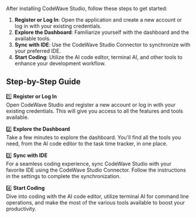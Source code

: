 After installing CodeWave Studio, follow these steps to get started:

1. **Register or Log In**: Open the application and create a new account or log in with your existing credentials.
2. **Explore the Dashboard**: Familiarize yourself with the dashboard and the available tools.
3. **Sync with IDE**: Use the CodeWave Studio Connector to synchronize with your preferred IDE.
4. **Start Coding**: Utilize the AI code editor, terminal AI, and other tools to enhance your development workflow.

## Step-by-Step Guide

1️⃣ **Register or Log In**  
Open CodeWave Studio and register a new account or log in with your existing credentials. This will give you access to all the features and tools available.

2️⃣ **Explore the Dashboard**  
Take a few minutes to explore the dashboard. You'll find all the tools you need, from the AI code editor to the task time tracker, in one place.

3️⃣ **Sync with IDE**  
For a seamless coding experience, sync CodeWave Studio with your favorite IDE using the CodeWave Studio Connector. Follow the instructions in the settings to complete the synchronization.

4️⃣ **Start Coding**  
Dive into coding with the AI code editor, utilize terminal AI for command line operations, and make the most of the various tools available to boost your productivity.
